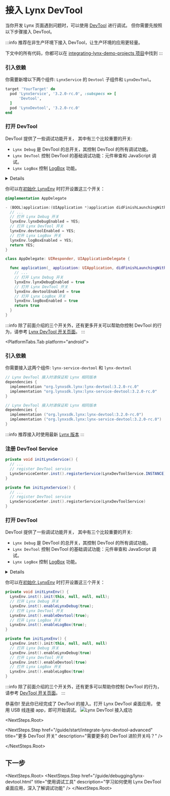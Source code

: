 
# 接入 Lynx DevTool

当你开发 Lynx 页面遇到问题时，可以使用 [DevTool](guide/debugging/lynx-devtool.mdx) 进行调试。
但你需要先按照以下步骤接入 DevTool。

:::info
推荐在非生产环境下接入 DevTool，让生产环境的应用更轻量。

下文中的所有代码，你都可以在 [integrating-lynx-demo-projects 项目](https://github.com/lynx-family/integrating-lynx-demo-projects/tree/release/3.1)中找到
:::

<PlatformTabs hashKey="platform">
<PlatformTabs.Tab platform="ios">

<MySteps>

### 引入依赖

你需要新增以下两个组件: `LynxService` 的 `Devtool` 子组件和 `LynxDevTool`。

```ruby title="Podfile" {8,11}
target 'YourTarget' do
  pod 'LynxService', '3.2.0-rc.0', :subspecs => [
      'Devtool',
  ]
  pod 'LynxDevtool', '3.2.0-rc.0'
end
```

### 打开 DevTool

DevTool 提供了一些调试功能开关，
其中有三个比较重要的开关:

- `Lynx Debug` 是 DevTool 的总开关，其控制 DevTool 的所有调试功能。
- `Lynx DevTool` 控制 DevTool 的基础调试功能：元件审查和 JavaScript 调试。
- `Lynx LogBox` 控制 [LogBox](guide/debugging/handle-errors.html) 功能。

<Details title="这三个开关默认是关闭的，建议同步开启这三个开关">

- 使用 DevTool 桌面应用调试 Lynx 页面时，需要同时打开 Lynx Debug 和
  Lynx DevTool 开关
- LogBox 可以帮助你快速发现问题

</Details>

你可以在[初始化 LynxEnv](guide/start/integrate-with-existing-apps.html#lynxenv-初始化) 时打开设置这三个开关：

<Tabs groupId='integrating-lynx-with-existing-app-ios'>
<Tab label="Objective-C">

```objective-c title=AppDelegate.m {5-10}
@implementation AppDelegate

- (BOOL)application:(UIApplication *)application didFinishLaunchingWithOptions:(NSDictionary *)launchOptions {
  // ...
  // 打开 Lynx Debug 开关
  lynxEnv.lynxDebugEnabled = YES;
  // 打开 Lynx DevTool 开关
  lynxEnv.devtoolEnabled = YES;
  // 打开 Lynx LogBox 开关
  lynxEnv.logBoxEnabled = YES;
  return YES;
}
```

</Tab>
<Tab label="Swift">

```swift title=AppDelegate.swift {5-10}
class AppDelegate: UIResponder, UIApplicationDelegate {

  func application(_ application: UIApplication, didFinishLaunchingWithOptions launchOptions: [UIApplication.LaunchOptionsKey: Any]?) -> Bool {
    // ...
    // 打开 Lynx Debug 开关
    lynxEnv.lynxDebugEnabled = true
    // 打开 Lynx DevTool 开关
    lynxEnv.devtoolEnabled = true
    // 打开 Lynx LogBox 开关
    lynxEnv.logBoxEnabled = true
    return true
  }
}
```

</Tab>
</Tabs>

:::info
除了前面介绍的三个开关外，还有更多开关可以帮助你控制 DevTool 的行为，请参考 [Lynx DevTool 开关页面](/guide/start/integrate-lynx-devtool-advanced.html#debugging-devtool-switch)。
:::

 </MySteps>
</PlatformTabs.Tab>

<PlatformTabs.Tab platform="android">
  <MySteps>
### 引入依赖

你需要接入这两个组件: `lynx-service-devtool` 和 `lynx-devtool`

<Tabs groupId='impl-android'>
<Tab label="build.gradle">

```groovy
// Lynx DevTool 接入时请保证和 Lynx 相同版本
dependencies {
  implementation "org.lynxsdk.lynx:lynx-devtool:3.2.0-rc.0"
  implementation "org.lynxsdk.lynx:lynx-service-devtool:3.2.0-rc.0"
}
```

</Tab>
<Tab label="build.gradle.kts">

```kotlin
// Lynx DevTool 接入时请保证和 Lynx 相同版本
dependencies {
  implementation ("org.lynxsdk.lynx:lynx-devtool:3.2.0-rc.0")
  implementation ("org.lynxsdk.lynx:lynx-service-devtool:3.2.0-rc.0")
}
```

</Tab>
</Tabs>

:::info
推荐接入时使用最新 [Lynx 版本](https://github.com/lynx-family/lynx/releases)
:::

### 注册 DevTool Service

<Tabs groupId='register-devtool-service-android'>
<Tab label="Java">

```java title=YourApplication.java {3-4}
private void initLynxService() {
  // ...
  // register DevTool service
  LynxServiceCenter.inst().registerService(LynxDevToolService.INSTANCE);
}

```

</Tab>
<Tab label="Kotlin">

```kotlin title=YourApplication.kt {3-4}
private fun initLynxService() {
  // ...
  // register DevTool service
  LynxServiceCenter.inst().registerService(LynxDevToolService)
}
```

</Tab>
</Tabs>

### 打开 DevTool

DevTool 提供了一些调试功能开关，
其中有三个比较重要的开关:

- `Lynx Debug` 是 DevTool 的总开关，其控制 DevTool 的所有调试功能。
- `Lynx DevTool` 控制 DevTool 的基础调试功能：元件审查和 JavaScript 调试。
- `Lynx LogBox` 控制 [LogBox](guide/debugging/handle-errors.html) 功能。

<Details title="这三个开关默认是关闭的，建议同步开启这三个开关">

- 使用 DevTool 桌面应用调试 Lynx 页面时，需要同时打开 Lynx Debug 和
  Lynx DevTool 开关
- LogBox 可以帮助你快速发现问题

</Details>

你可以在[初始化 LynxEnv](guide/start/integrate-with-existing-apps.html#lynxenv-初始化) 时打开设置这三个开关：

<Tabs groupId='turn-on-switches-android'>
<Tab label="Java">

```java title=YourApplication.java {3-8}
private void initLynxEnv() {
  LynxEnv.inst().init(this, null, null, null);
  // 打开 Lynx Debug 开关
  LynxEnv.inst().enableLynxDebug(true);
  // 打开 Lynx DevTool 开关
  LynxEnv.inst().enableDevtool(true);
  // 打开 Lynx LogBox 开关
  LynxEnv.inst().enableLogBox(true);
}

```

</Tab>
<Tab label="Kotlin">

```kotlin title=YourApplication.kt {3-8}
private fun initLynxEnv() {
  LynxEnv.inst().init(this, null, null, null)
  // 打开 Lynx Debug 开关
  LynxEnv.inst().enableLynxDebug(true)
  // 打开 Lynx DevTool 开关
  LynxEnv.inst().enableDevtool(true)
  // 打开 Lynx LogBox 开关
  LynxEnv.inst().enableLogBox(true)
}
```

</Tab>
</Tabs>

:::info
除了前面介绍的三个开关外，还有更多可以帮助你控制 DevTool 的行为，请参考 [DevTool 开关页面](/guide/start/integrate-lynx-devtool-advanced.html#debugging-devtool-switch)。
:::

</MySteps>
</PlatformTabs.Tab>

</PlatformTabs>
恭喜你! 至此你已经完成了 DevTool 的接入。打开 Lynx DevTool 桌面应用，
使用 USB 线连接 app，即可开始调试。
<img
  src="https://lf-lynx.tiktok-cdns.com/obj/lynx-artifacts-oss-sg/lynx-website/assets/doc/devtool_connected_success.png"
  alt="Lynx DevTool 接入成功"
  width={800}
/>

<NextSteps.Root>

<NextSteps.Step
  href="/guide/start/integrate-lynx-devtool-advanced"
  title="更多 DevTool 开关"
  description="需要更多的 DevTool 进阶开关吗？"
/>

</NextSteps.Root>

## 下一步

<NextSteps.Root>
  <NextSteps.Step
    href="/guide/debugging/lynx-devtool.html"
    title="使用调试工具"
    description="学习如何使用 Lynx DevTool 桌面应用，深入了解调试功能"
  />
</NextSteps.Root>
